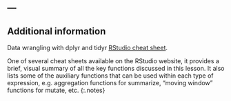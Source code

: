 ---
---

## Additional information

Data wrangling with dplyr and tidyr [RStudio cheat sheet](http://www.rstudio.com/wp-content/uploads/2015/02/data-wrangling-cheatsheet.pdf).

One of several cheat sheets available on the RStudio website, it provides a brief, visual summary of all the key functions discussed in this lesson. It also lists some of the auxiliary functions that can be used within each type of expression, e.g. aggregation functions for summarize, "moving window" functions for mutate, etc. 
{:.notes}